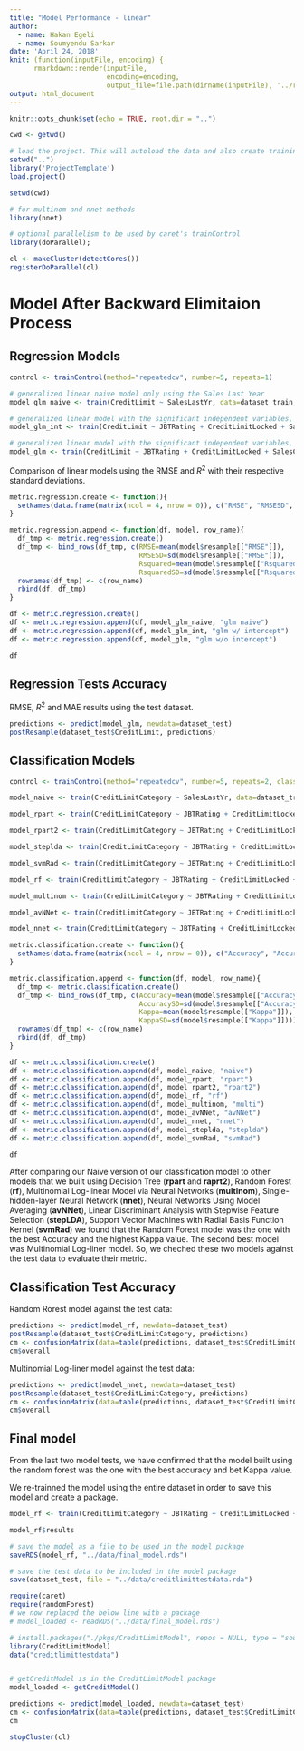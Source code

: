 ```yaml
---
title: "Model Performance - linear"
author:
  - name: Hakan Egeli
  - name: Soumyendu Sarkar
date: 'April 24, 2018'
knit: (function(inputFile, encoding) { 
      rmarkdown::render(inputFile,
                        encoding=encoding, 
                        output_file=file.path(dirname(inputFile), '../reports/', 'model-performance-metrics.html')) })
output: html_document
---
```


```r
knitr::opts_chunk$set(echo = TRUE, root.dir = "..")
```


```r

cwd <- getwd()

# load the project. This will autoload the data and also create training and test datasets
setwd("..")
library('ProjectTemplate')
load.project()

setwd(cwd)

```

```r

# for multinom and nnet methods
library(nnet)

```

```r

# optional parallelism to be used by caret's trainControl 
library(doParallel);

cl <- makeCluster(detectCores())
registerDoParallel(cl)

```

# Model After Backward Elimitaion Process

## Regression Models

```r

control <- trainControl(method="repeatedcv", number=5, repeats=1)

```

```r

# generalized linear naive model only using the Sales Last Year
model_glm_naive <- train(CreditLimit ~ SalesLastYr, data=dataset_train, method="glm", metric="RMSE", trControl=control)

```

```r

# generalized linear model with the significant independent variables, with the intercept
model_glm_int <- train(CreditLimit ~ JBTRating + CreditLimitLocked + SalesCurrentYr + SalesLastYr + DesignBandSalesLast12Mo + NumberOfStoreLocations + AvgDaysOfPayCategory + ReturnedPaymentCount + RuralUrbanContinuumCode + MetroIndicator + MedianEarnings + MedianIncomeHouseholds, data=dataset_train, method="glm", metric="RMSE", trControl=control)

```

```r

# generalized linear model with the significant independent variables, without the intercept
model_glm <- train(CreditLimit ~ JBTRating + CreditLimitLocked + SalesCurrentYr + SalesLastYr + DesignBandSalesLast12Mo + NumberOfStoreLocations + AvgDaysOfPayCategory + ReturnedPaymentCount + RuralUrbanContinuumCode + MetroIndicator + MedianEarnings + MedianIncomeHouseholds - 1, data=dataset_train, method="glm", metric="RMSE", trControl=control)

```

Comparison of linear models using the RMSE and $R^2$ with their respective standard deviations.

```r

metric.regression.create <- function(){
  setNames(data.frame(matrix(ncol = 4, nrow = 0)), c("RMSE", "RMSESD", "Rsquared", "RsquaredSD"))
}

metric.regression.append <- function(df, model, row_name){
  df_tmp <- metric.regression.create()
  df_tmp <- bind_rows(df_tmp, c(RMSE=mean(model$resample[["RMSE"]]),
                                RMSESD=sd(model$resample[["RMSE"]]),
                                Rsquared=mean(model$resample[["Rsquared"]]),
                                RsquaredSD=sd(model$resample[["Rsquared"]])))
  rownames(df_tmp) <- c(row_name)
  rbind(df, df_tmp)
}

df <- metric.regression.create()
df <- metric.regression.append(df, model_glm_naive, "glm naive")
df <- metric.regression.append(df, model_glm_int, "glm w/ intercept")
df <- metric.regression.append(df, model_glm, "glm w/o intercept")

df

```

## Regression Tests Accuracy

RMSE, $R^2$ and MAE results using the test dataset.

```r

predictions <- predict(model_glm, newdata=dataset_test)
postResample(dataset_test$CreditLimit, predictions)

```

## Classification Models

```r

control <- trainControl(method="repeatedcv", number=5, repeats=2, classProbs=TRUE, allowParallel=TRUE)

```

```r

model_naive <- train(CreditLimitCategory ~ SalesLastYr, data=dataset_train, method="rpart", metric="Accuracy", trControl=control)

```

```r

model_rpart <- train(CreditLimitCategory ~ JBTRating + CreditLimitLocked + SalesCurrentYr + SalesLastYr + DesignBandSalesLast12Mo + NumberOfStoreLocations + AvgDaysOfPayCategory + ReturnedPaymentCount + RuralUrbanContinuumCode + MetroIndicator + MedianEarnings + MedianIncomeHouseholds - 1, data=dataset_train, method="rpart", metric="Accuracy", trControl=control)

```

```r

model_rpart2 <- train(CreditLimitCategory ~ JBTRating + CreditLimitLocked + SalesCurrentYr + SalesLastYr + DesignBandSalesLast12Mo + NumberOfStoreLocations + AvgDaysOfPayCategory + ReturnedPaymentCount + RuralUrbanContinuumCode + MetroIndicator + MedianEarnings + MedianIncomeHouseholds - 1, data=dataset_train, method="rpart2", metric="Accuracy", trControl=control)

```

```r

model_steplda <- train(CreditLimitCategory ~ JBTRating + CreditLimitLocked + SalesCurrentYr + SalesLastYr + DesignBandSalesLast12Mo + NumberOfStoreLocations + AvgDaysOfPayCategory + ReturnedPaymentCount + RuralUrbanContinuumCode + MetroIndicator + MedianEarnings + MedianIncomeHouseholds - 1, data=dataset_train, method="stepLDA", metric="Accuracy", trControl=control, trace=FALSE)

```

```r

model_svmRad <- train(CreditLimitCategory ~ JBTRating + CreditLimitLocked + SalesCurrentYr + SalesLastYr + DesignBandSalesLast12Mo + NumberOfStoreLocations + AvgDaysOfPayCategory + ReturnedPaymentCount + RuralUrbanContinuumCode + MetroIndicator + MedianEarnings + MedianIncomeHouseholds - 1, data=dataset_train, method="svmRadial", metric="Accuracy", trControl=control)

```


```r

model_rf <- train(CreditLimitCategory ~ JBTRating + CreditLimitLocked + SalesCurrentYr + SalesLastYr + DesignBandSalesLast12Mo + NumberOfStoreLocations + AvgDaysOfPayCategory + ReturnedPaymentCount + RuralUrbanContinuumCode + MetroIndicator + MedianEarnings + MedianIncomeHouseholds - 1, data=dataset_train, method="rf", metric="Accuracy", trControl=control, tuneGrid=data.frame(.mtry=19))

```

```r

model_multinom <- train(CreditLimitCategory ~ JBTRating + CreditLimitLocked + SalesCurrentYr + SalesLastYr + DesignBandSalesLast12Mo + NumberOfStoreLocations + AvgDaysOfPayCategory + ReturnedPaymentCount + RuralUrbanContinuumCode + MetroIndicator + MedianEarnings + MedianIncomeHouseholds - 1, data=dataset_train, method="multinom", metric="Accuracy", trControl=control, maxit=600, trace=FALSE)

```

```r

model_avNNet <- train(CreditLimitCategory ~ JBTRating + CreditLimitLocked + SalesCurrentYr + SalesLastYr + DesignBandSalesLast12Mo + NumberOfStoreLocations + AvgDaysOfPayCategory + ReturnedPaymentCount + RuralUrbanContinuumCode + MetroIndicator + MedianEarnings + MedianIncomeHouseholds - 1, data=dataset_train, method="avNNet", metric="Accuracy", trControl=control, maxit=600, trace=FALSE)

```

```r

model_nnet <- train(CreditLimitCategory ~ JBTRating + CreditLimitLocked + SalesCurrentYr + SalesLastYr + DesignBandSalesLast12Mo + NumberOfStoreLocations + AvgDaysOfPayCategory + ReturnedPaymentCount + RuralUrbanContinuumCode + MetroIndicator + MedianEarnings + MedianIncomeHouseholds - 1, data=dataset_train, method="nnet", trControl=control, tuneGrid=data.frame(.size=20, .decay=1.0e-1), rang=0.1, maxit=10000, trace=FALSE)

```


```r

metric.classification.create <- function(){
  setNames(data.frame(matrix(ncol = 4, nrow = 0)), c("Accuracy", "AccuracySD", "Kappa", "KappaSD"))
}

metric.classification.append <- function(df, model, row_name){
  df_tmp <- metric.classification.create()
  df_tmp <- bind_rows(df_tmp, c(Accuracy=mean(model$resample[["Accuracy"]]),
                                AccuracySD=sd(model$resample[["Accuracy"]]),
                                Kappa=mean(model$resample[["Kappa"]]),
                                KappaSD=sd(model$resample[["Kappa"]])))
  rownames(df_tmp) <- c(row_name)
  rbind(df, df_tmp)
}

df <- metric.classification.create()
df <- metric.classification.append(df, model_naive, "naive")
df <- metric.classification.append(df, model_rpart, "rpart")
df <- metric.classification.append(df, model_rpart2, "rpart2")
df <- metric.classification.append(df, model_rf, "rf")
df <- metric.classification.append(df, model_multinom, "multi")
df <- metric.classification.append(df, model_avNNet, "avNNet")
df <- metric.classification.append(df, model_nnet, "nnet")
df <- metric.classification.append(df, model_steplda, "steplda")
df <- metric.classification.append(df, model_svmRad, "svmRad")

df

```

After comparing our Naive version of our classification model to other models that we built using Decision Tree (**rpart** and **raprt2**), Random Forest (**rf**), Multinomial Log-linear Model via Neural Networks (**multinom**), Single-hidden-layer Neural Network (**nnet**), Neural Networks Using Model Averaging (**avNNet**), Linear Discriminant Analysis with Stepwise Feature Selection (**stepLDA**), Support Vector Machines with Radial Basis Function Kernel (**svmRad**) we found that the Random Forest model was the one with the best Accuracy and the highest Kappa value. The second best model was Multinomial Log-liner model. So, we cheched these two models against the test data to evaluate their metric.

## Classification Test Accuracy

Random Rorest model against the test data:

```r

predictions <- predict(model_rf, newdata=dataset_test)
postResample(dataset_test$CreditLimitCategory, predictions)
cm <- confusionMatrix(data=table(predictions, dataset_test$CreditLimitCategory))
cm$overall

```

Multinomial Log-liner model against the test data:

```r

predictions <- predict(model_nnet, newdata=dataset_test)
postResample(dataset_test$CreditLimitCategory, predictions)
cm <- confusionMatrix(data=table(predictions, dataset_test$CreditLimitCategory))
cm$overall

```

## Final model

From the last two model tests, we have confirmed that the model built using the random forest was the one with the best accuracy and bet Kappa value.

We re-trainned the model using the entire dataset in order to save this model and create a package.

```r

model_rf <- train(CreditLimitCategory ~ JBTRating + CreditLimitLocked + SalesCurrentYr + SalesLastYr + DesignBandSalesLast12Mo + NumberOfStoreLocations + AvgDaysOfPayCategory + ReturnedPaymentCount + RuralUrbanContinuumCode + MetroIndicator + MedianEarnings + MedianIncomeHouseholds - 1, data=dataset, method="rf", metric="Accuracy", tuneGrid=data.frame(.mtry=19))

```


```r

model_rf$results

```

```r

# save the model as a file to be used in the model package
saveRDS(model_rf, "../data/final_model.rds")

# save the test data to be included in the model package
save(dataset_test, file = "../data/creditlimittestdata.rda")

```

```r

require(caret)
require(randomForest)
# we now replaced the below line with a package
# model_loaded <- readRDS("../data/final_model.rds")

# install.packages("./pkgs/CreditLimitModel", repos = NULL, type = "source")
library(CreditLimitModel)
data("creditlimittestdata")


# getCreditModel is in the CreditLimitModel package
model_loaded <- getCreditModel()

predictions <- predict(model_loaded, newdata=dataset_test)
cm <- confusionMatrix(data=table(predictions, dataset_test$CreditLimitCategory))
cm

```

```r

stopCluster(cl)

```
